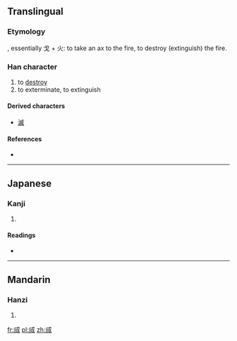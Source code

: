 ==Translingual==

===Etymology===
{{Han compound|戌|火|t2=fire|ls=ic}}, essentially 戈 + 火: to take an ax to the fire, to destroy (extinguish) the fire.

===Han character===
{{Han char|rn=86|rad=火|as=06|sn=10|four=|canj=戈竹一火 (IHMF)}}

# to [[destroy]]
# to exterminate, to extinguish

====Derived characters====
* [[滅]]

====References====
* {{Han ref|kx=0670.120|dkj=19007|dj=1079.070|hdz=21405.180|uh=70D5|ud=28885}}

----

==Japanese==

===Kanji===
{{ja-kanji|grade=|rs=火06}}

# {{defn|lang=ja|sort=火06}}

====Readings====
* {{ja-readings|on=[[けつ]] (ketsu), [[けち]] (kechi), [[べつ]] (betsu)|kun=[[ほろびる]] (horobiru), [[ほろぼす]] (horobosu)}}

----

==Mandarin==

===Hanzi===
{{cmn-hanzi|pin=[[xuè]] ([[xue4]])|wg=hsüeh<sup>4</sup>}}

# {{defn|lang=cmn|sort=火06}}

[[fr:烕]]
[[pl:烕]]
[[zh:烕]]